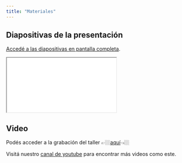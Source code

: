 ```yaml
---
title: "Materiales"
---
```


## Diapositivas de la presentación

[Accedé a las diapositivas en pantalla completa](/slides/index.html).

```{=html}
<iframe class="slides" src="/slides/index.html"></iframe>
```

## Video

Podés acceder a la grabación del taller 👉🏼[aquí](https://www.youtube.com/watch?v=puykTjJ43Xs&ab_channel=RLadiesBuenosAires)👈🏼



Visitá nuestro [canal de youtube](https://www.youtube.com/@RLadiesBuenosAires) para encontrar más videos como este.
